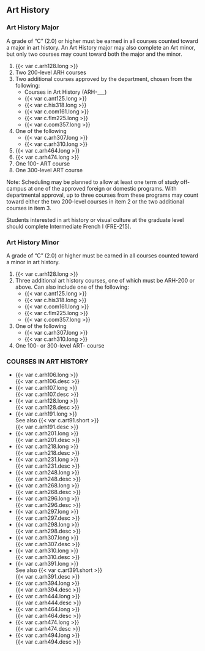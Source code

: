 ## Art History

### Art History Major 

A grade of “C” (2.0) or higher must be earned in all courses counted toward a major in art history.
An Art History major may also complete an Art minor, but only two courses may count toward both the major and the minor.


1. {{< var c.arh128.long >}}    
2. Two 200-level ARH courses  
3. Two additional courses approved by the department, chosen from the following:  
    - Courses in Art History (ARH-___)  
    - {{< var c.ant125.long >}}  
    - {{< var c.his318.long >}}  
    - {{< var c.com161.long >}}  
    - {{< var c.flm225.long >}}  
    - {{< var c.com357.long >}}  
4. One of the following  
    - {{< var c.arh307.long >}}  
    - {{< var c.arh310.long >}}  
5. {{< var c.arh464.long >}}  
6. {{< var c.arh474.long >}}   
7. One 100- ART course  
8. One 300-level ART course  

Note: Scheduling may be planned to allow at least one term of study off-campus at one of the approved foreign or domestic programs. With departmental approval, up to three courses from these programs may count toward either the two 200-level courses in item 2 or the two additional courses in item 3.

Students interested in art history or visual culture at the graduate level should complete Intermediate French I (FRE-215).

### Art History Minor

A grade of “C” (2.0) or higher must be earned in all courses counted toward a minor in art history.


1. {{< var c.arh128.long >}}  
2. Three additional art history courses, one of which must be ARH-200 or above.  Can also include one of the following:  
   - {{< var c.ant125.long >}}  
   - {{< var c.his318.long >}}  
   - {{< var c.com161.long >}}  
   - {{< var c.flm225.long >}}  
   - {{< var c.com357.long >}}  
3. One of the following  
   - {{< var c.arh307.long >}}
   - {{< var c.arh310.long >}}  
4. One 100- or 300-level ART- course

### COURSES IN ART HISTORY {#sec-courses-in-art-history}

- {{< var c.arh106.long >}}   
  {{< var c.arh106.desc >}}   
- {{< var c.arh107.long >}}   
  {{< var c.arh107.desc >}}   
- {{< var c.arh128.long >}}   
  {{< var c.arh128.desc >}}   
- {{< var c.arh191.long >}}   
  See also {{< var c.art91.short >}}   
  {{< var c.arh191.desc >}}   
- {{< var c.arh201.long >}}  
  {{< var c.arh201.desc >}}  
- {{< var c.arh218.long >}}  
  {{< var c.arh218.desc >}}  
- {{< var c.arh231.long >}}  
  {{< var c.arh231.desc >}}  
- {{< var c.arh248.long >}}  
  {{< var c.arh248.desc >}}  
- {{< var c.arh268.long >}}  
  {{< var c.arh268.desc >}}  
- {{< var c.arh296.long >}}  
  {{< var c.arh296.desc >}}  
- {{< var c.arh297.long >}}  
  {{< var c.arh297.desc >}}  
- {{< var c.arh298.long >}}  
  {{< var c.arh298.desc >}}  
- {{< var c.arh307.long >}}  
  {{< var c.arh307.desc >}}  
- {{< var c.arh310.long >}}  
  {{< var c.arh310.desc >}}  
- {{< var c.arh391.long >}}  
  See also {{< var c.art391.short >}}  
  {{< var c.arh391.desc >}}  
- {{< var c.arh394.long >}}  
  {{< var c.arh394.desc >}}  
- {{< var c.arh444.long >}}  
  {{< var c.arh444.desc >}}  
- {{< var c.arh464.long >}}  
  {{< var c.arh464.desc >}}  
- {{< var c.arh474.long >}}  
  {{< var c.arh474.desc >}}  
- {{< var c.arh494.long >}}  
  {{< var c.arh494.desc >}}  
